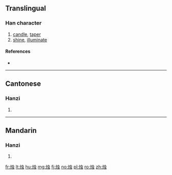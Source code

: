 {{also|燭}}
==Translingual==

===Han character===
{{Han char|rn=86|rad=火|as=06|sn=10|four=|canj=火中一戈 (FLMI)}}

# [[candle]], [[taper]]
# [[shine]], [[illuminate]]

====References====
* {{Han ref|kx=0670.210|dkj=19017|dj=1079.110|hdz=32199.100|uh=70DB|ud=28891}}

----

==Cantonese==

===Hanzi===
{{yue-hanzi|jyut=zuk1|y=juk1|tra=燭}}

# {{defn|lang=yue|sort=火06}}

----

==Mandarin==

===Hanzi===
{{cmn-hanzi|tra=燭|pin=[[zhú]] ([[zhu2]])|wg=chu<sup>2</sup>}}

# {{defn|lang=cmn|sort=火06}}

[[fr:烛]]
[[lt:烛]]
[[hu:烛]]
[[mg:烛]]
[[fj:烛]]
[[no:烛]]
[[pl:烛]]
[[ro:烛]]
[[zh:烛]]